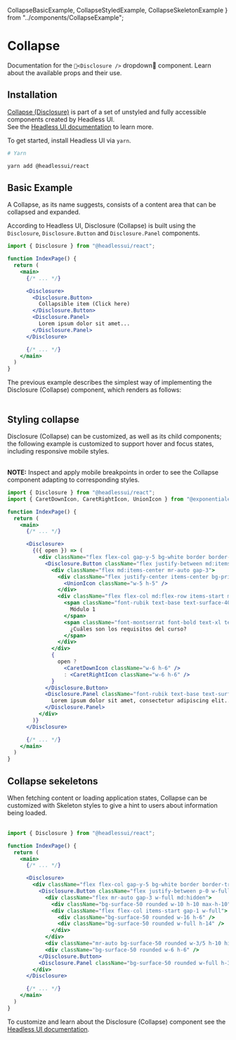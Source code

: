   CollapseBasicExample,
  CollapseStyledExample,
  CollapseSkeletonExample
} from "../components/CollapseExample";

# Collapse

Documentation for the `<Disclosure />` dropdown component. Learn about the available props and their use.

## Installation

[Collapse (Disclosure)](https://headlessui.dev/react/disclosure) is part of a set of unstyled and fully accessible components created by Headless UI.<br/>
See the [Headless UI documentation](https://headlessui.dev/) to learn more.<br/>

To get started, install Headless UI via `yarn`.

```bash
# Yarn

yarn add @headlessui/react
```

## Basic Example

A Collapse, as its name suggests, consists of a content area that can be collapsed and expanded.

According to Headless UI, Disclosure (Collapse) is built using the `Disclosure`, `Disclosure.Button` and `Disclosure.Panel` components.

```jsx highlight=8-15
import { Disclosure } from "@headlessui/react";

function IndexPage() {
  return (
    <main>
      {/* ... */}

      <Disclosure>
        <Disclosure.Button>
          Collapsible item (Click here)
        </Disclosure.Button>
        <Disclosure.Panel>
          Lorem ipsum dolor sit amet...
        </Disclosure.Panel>
      </Disclosure>

      {/* ... */}
    </main>
  )
}
```

The previous example describes the simplest way of implementing the Disclosure (Collapse) component, which renders as follows:<br/><br/>

<CollapseBasicExample />

## Styling collapse

Disclosure (Collapse) can be customized, as well as its child components; the following example is customized to support hover and focus states, including responsive mobile styles.<br/><br/>

<CollapseStyledExample />

**NOTE:** Inspect and apply mobile breakpoints in order to see the Collapse component adapting to corresponding styles.

```jsx
import { Disclosure } from "@headlessui/react";
import { CaretDownIcon, CaretRightIcon, UnionIcon } from "@exponentialeducation/iconography";

function IndexPage() {
  return (
    <main>
      {/* ... */}

      <Disclosure>
        {({ open }) => (
          <div className="flex flex-col gap-y-5 bg-white border border-transparent px-4 py-5 rounded shadow-sm w-full hover:shadow focus:outline-none focus:border-primary-500 focus:ring-2 focus:ring-primary-200">
            <Disclosure.Button className="flex justify-between md:items-center p-0 text-surface-600 w-full focus:outline-none">
              <div className="flex md:items-center mr-auto gap-3">
                <div className="flex justify-center items-center bg-primary-100 text-primary-500 rounded p-2 w-10 h-10 max-h-10">
                  <UnionIcon className="w-5 h-5" />
                </div>
                <div className="flex flex-col md:flex-row items-start md:items-center gap-1 md:gap-3">
                  <span className="font-rubik text-base text-surface-400 leading-6">
                    Módulo 1
                  </span>
                  <span className="font-montserrat font-bold text-xl text-surface-600 text-left leading-7">
                    ¿Cuáles son los requisitos del curso?
                  </span>
                </div>
              </div>
              {
                open ?
                  <CaretDownIcon className="w-6 h-6" />
                  : <CaretRightIcon className="w-6 h-6" />
              }
            </Disclosure.Button>
            <Disclosure.Panel className="font-rubik text-base text-surface-600 leading-7">
              Lorem ipsum dolor sit amet, consectetur adipiscing elit...
            </Disclosure.Panel>
          </div>
        )}
      </Disclosure>

      {/* ... */}
    </main>
  )
}
```

## Collapse sekeletons

When fetching content or loading application states, Collapse can be customized with Skeleton styles to give a hint to users about information being loaded.<br/><br/>

<CollapseSkeletonExample />

```jsx
import { Disclosure } from "@headlessui/react";

function IndexPage() {
  return (
    <main>
      {/* ... */}

      <Disclosure>
        <div className="flex flex-col gap-y-5 bg-white border border-transparent px-4 py-5 rounded shadow-sm w-full hover:shadow">
          <Disclosure.Button className="flex justify-between p-0 w-full focus:outline-none">
            <div className="flex mr-auto gap-3 w-full md:hidden">
              <div className="bg-surface-50 rounded w-10 h-10 max-h-10" />
              <div className="flex flex-col items-start gap-1 w-full">
                <div className="bg-surface-50 rounded w-16 h-6" />
                <div className="bg-surface-50 rounded w-full h-14" />
              </div>
            </div>
            <div className="mr-auto bg-surface-50 rounded w-3/5 h-10 hidden md:block" />
            <div className="bg-surface-50 rounded w-6 h-6" />
          </Disclosure.Button>
          <Disclosure.Panel className="bg-surface-50 rounded w-full h-36 md:h-14" />
        </div>
      </Disclosure>

      {/* ... */}
    </main>
  )
}
```

To customize and learn about the Disclosure (Collapse) component see the [Headless UI documentation](https://headlessui.dev/).